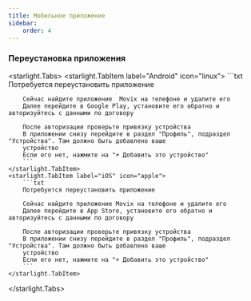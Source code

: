 ```yaml
---
title: Мобильное приложение
sidebar:
    order: 4
---
```


### Переустановка приложения
<starlight.Tabs>
    <starlight.TabItem label="Android" icon="linux">
        ```txt
        Потребуется переустановить приложение

        Сейчас найдите приложение  Movix на телефоне и удалите его
        Далее перейдите в Google Play, установите его обратно и авторизуйтесь с данными по договору

        После авторизации проверьте привязку устройства
        В приложении снизу перейдите в раздел "Профиль", подраздел "Устройства". Там должно быть добавлено ваше
        устройство
        Если его нет, нажмите на "+ Добавить это устройство"
        ```
    </starlight.TabItem>
    <starlight.TabItem label="iOS" icon="apple">
        ```txt
        Потребуется переустановить приложение

        Сейчас найдите приложение Movix на телефоне и удалите его
        Далее перейдите в App Store, установите его обратно и авторизуйтесь с данными по договору

        После авторизации проверьте привязку устройства
        В приложении снизу перейдите в раздел "Профиль", подраздел "Устройства". Там должно быть добавлено ваше
        устройство
        Если его нет, нажмите на "+ Добавить это устройство"
        ```
    </starlight.TabItem>
</starlight.Tabs>